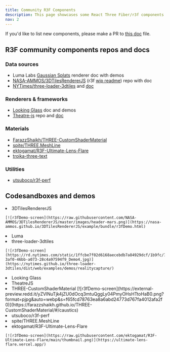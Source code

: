 ```yaml
---
title: Community R3F Components
description: This page showcases some React Three Fiber/r3f components that have not been merged to a [pmndrs](https://github.com/pmndrs/) project or [drei](http://drei.docs.pmnd.rs/). 
nav: 2
---
```


If you'd like to list new components, please make a PR to [this doc](https://github.com/pmndrs/react-three-fiber/tree/master/docs/getting-started/community-r3f-components.mdx) file. 

## R3F community components repos and docs

### Data sources

 - Luma Labs [Gaussian Splats](https://cdn-luma.com/public/lumalabs.ai/luma-web-library/0.2/fefe154/index.html#react-three-fiber) renderer doc with demos
 - [NASA-AMMOS/3DTilesRendererJS](https://github.com/NASA-AMMOS/3DTilesRendererJS/) (r3f [wip readme](https://github.com/NASA-AMMOS/3DTilesRendererJS/tree/r3f-dev/src/r3f/README.md)) repo with doc
 - [NYTimes/three-loader-3dtiles](https://github.com/nytimes/three-loader-3dtiles/blob/dev/examples/r3f/src/index.tsx) and [doc](https://nytimes.github.io/three-loader-3dtiles/)

### Renderers & frameworks

 - [Looking Glass](https://docs.lookingglassfactory.com/developer-tools/webxr/react-three-fiber) doc and demos
 - [Theatre-js](https://github.com/theatre-js/theatre) repo and [doc](https://www.theatrejs.com/docs/latest)

### Materials

 - [FarazzShaikh/THREE-CustomShaderMaterial](https://github.com/FarazzShaikh/THREE-CustomShaderMaterial)
 - [spite/THREE.MeshLine](https://github.com/spite/THREE.MeshLine)
 - [ektogamat/R3F-Ultimate-Lens-Flare](https://github.com/ektogamat/R3F-Ultimate-Lens-Flare)
 - [troika-three-text](https://github.com/protectwise/troika/tree/main/packages/troika-three-text)

### Utilities

 - [utsuboco/r3f-perf](https://github.com/utsuboco/r3f-perf)


## Codesandboxes and demos

<Grid cols={3}>
  <li>
    3DTilesRendererJS

    [![r3fDemo-screen](https://raw.githubusercontent.com/NASA-AMMOS/3DTilesRendererJS/master/images/header-mars.png)](https://nasa-ammos.github.io/3DTilesRendererJS/example/bundle/r3fDemo.html)
  </li>
  <li>
    Luma
    <Codesandbox id="h2fkgq" />
  </li>
  <li>
    three-loader-3dtiles

    [![r3fDemo-screen](https://rd.nytimes.com/static/1ffcbe7f02d6168aecebdb7a84929dcf/1b9fc/7579e21f-3af0-46bb-a073-28c4a97594f9_Demo4.jpg)](https://nytimes.github.io/three-loader-3dtiles/dist/web/examples/demos/realitycapture/)
  </li>
  <li>
    Looking Glass
    <Codesandbox id="g97yzp" /> 
  </li>
  <li>
    TheatreJS
    <Codesandbox id="c6m9lj" screenshot_url="https://c6m9lj-3000.csb.app/thumbnail.jpg"/>
  </li>
  <li>
    THREE-CustomShaderMaterial
    [![r3fDemo-screen](https://external-preview.redd.it/yZVlNuTjk4jZU0dOcq3mtuQggLy04PmyOHsHTtoHaB0.png?format=pjpg&auto=webp&s=f65fcd78763ea8a6abd24773d767fa4012afa2f0)](https://farazzshaikh.github.io/THREE-CustomShaderMaterial/#/caustics)
  </li>
  <li>
    utsuboco/r3f-perf
    <Codesandbox id="ykfpwf" />
  </li>
  <li>
    spite/THREE.MeshLine
    <Codesandbox id="lsvkqk" />
  </li>
  <li>
    ektogamat/R3F-Ultimate-Lens-Flare

    [![r3fDemo-screen](https://raw.githubusercontent.com/ektogamat/R3F-Ultimate-Lens-Flare/main/thumbnail.png)](https://ultimate-lens-flare.vercel.app/)
  </li>
</Grid>

